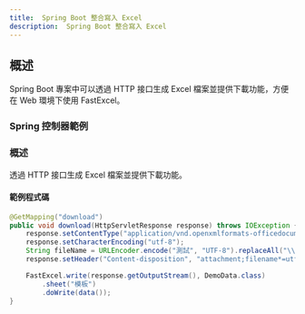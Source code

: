 ```yaml
---
title:  Spring Boot 整合寫入 Excel
description:  Spring Boot 整合寫入 Excel
---
```


## 概述
Spring Boot 專案中可以透過 HTTP 接口生成 Excel 檔案並提供下載功能，方便在 Web 環境下使用 FastExcel。

### Spring 控制器範例

### 概述
透過 HTTP 接口生成 Excel 檔案並提供下載功能。

#### 範例程式碼
```java
@GetMapping("download")
public void download(HttpServletResponse response) throws IOException {
    response.setContentType("application/vnd.openxmlformats-officedocument.spreadsheetml.sheet");
    response.setCharacterEncoding("utf-8");
    String fileName = URLEncoder.encode("測試", "UTF-8").replaceAll("\\+", "%20");
    response.setHeader("Content-disposition", "attachment;filename*=utf-8''" + fileName + ".xlsx");

    FastExcel.write(response.getOutputStream(), DemoData.class)
        .sheet("模板")
        .doWrite(data());
}
```